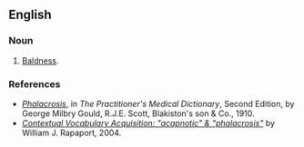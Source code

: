 ==English==

===Noun===
{{infl|en|noun}}

# [[baldness|Baldness]].

===References===
* ''[http://books.google.com/books?id=-btGP4HCvc8C&pg=PA753&dq=Phalacrosis Phalacrosis]'', in ''The Practitioner's Medical Dictionary'', Second Edition, by George Milbry Gould, R.J.E. Scott, Blakiston's son & Co., 1910.
* ''[http://www.cse.buffalo.edu/~rapaport/CVA/acapnotic.html Contextual Vocabulary Acquisition: "acapnotic" & "phalacrosis" ]'' by William J. Rapaport, 2004.